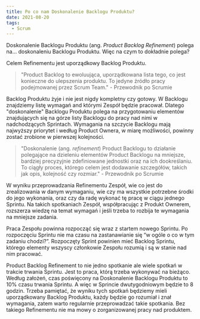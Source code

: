 ```yaml
---
title: Po co nam Doskonalenie Backlogu Produktu?
date: 2021-08-20
tags:
  - Scrum
---
```



Doskonalenie Backlogu Produktu (ang. *Product Backlog Refinement*) polega na... doskonaleniu Backlogu Produktu.
Więc na czym to dokładnie polega?

Celem Refinementu jest uporządkowy Backlog Produktu.

> "Product Backlog to ewoluująca, uporządkowana lista tego, co jest konieczne do ulepszenia produktu. To
jedyne źródło pracy podejmowanej przez Scrum Team." - Przewodnik po Scrumie

Backlog Produktu żyje i nie jest nigdy kompletny czy gotowy.
W Backlogu znajdziemy listę wymagań and którymi Zespół będzie pracował.
Dlatego "doskonalenie" Backlogu Produktu polega na przygotowaniu elementów znajdujących się na górze listy Backlogu do pracy nad nimi w nadchodzących Sprintach.
Wymagania na szczycie Backlogu mają najwyższy priorytet i według Product Ownera, w miarę możliwości, powinny zostać zrobione w pierwszej kolejności.

> "Doskonalenie (ang. *refinement*) Product Backlogu to
działanie polegające na dzieleniu elementów Product Backlogu na mniejsze, bardziej precyzyjnie
zdefiniowane jednostki oraz na ich dookreślaniu. To ciągły proces, którego celem jest dodawanie
szczegółów, takich jak opis, kolejność czy rozmiar." - Przewodnik po Scrumie

W wyniku przeprowadzania Refinementu Zespół, wie co jest do zrealizowania w danym wymaganiu, wie czy ma wszystkie potrzebne środki do jego wykonania, oraz czy da radę wykonać tę pracę w ciągu jednego Sprintu.
Na takich spotkaniach Zespół, współpracując z Produkt Ownerem, rozszerza wiedzę na temat wymagań i jeśli trzeba to rozbija te wymagania na mniejsze zadania.

Praca Zespołu powinna rozpocząć się wraz z startem nowego Sprintu.
Po rozpoczęciu Sprintu nie ma czasu na zastanawianie się “w ogóle o co w tym zadaniu chodzi?”.
Rozpoczęty Sprint powinien mieć Backlog Sprintu, którego elementy wszyscy członkowie Zespołu rozumią i są w stanie nad nim pracować.

Product Backlog Refinement to nie jedno spotkanie ale wiele spotkań w trakcie trwania Sprintu.
Jest to praca, którą trzeba wykonywać na bieżąco.
Według założeń, czas poświęcony na Doskonalenie Backlogu Produktu to 10% czasu trwania Sprintu.
A więc w Sprincie dwutygodniowym będzie to 8 godzin.
Trzeba pamiętać, że wyniku tych spotkań będziemy mieli uporządkowany Backlog Produktu, każdy będzie go rozumiał i znał wymagania, zatem warto regularnie przeprowadzać takie spotkania.
Bez takiego Refinementu nie ma mowy o zorganizowanej pracy nad produktem.
